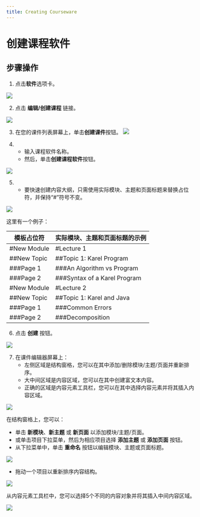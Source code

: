 ```yaml
--- 
title: Creating Courseware
--- 
```



# 创建课程软件

## 步骤操作
1. 点击**软件**选项卡。

![](/img/ulearning/teacher/prepare04.png)

2. 点击 **编辑/创建课程** 链接。

![](/img/ulearning/teacher/prepare05.png)

3. 在您的课件列表屏幕上，单击**创建课件**按钮。
![](/img/ulearning/teacher/prepare06.png)

4. - 输入课程软件名称。
   - 然后，单击**创建课程软件**按钮。

![](/img/ulearning/teacher/prepare07.png)

5. - 要快速创建内容大纲，只需使用实际模块、主题和页面标题来替换占位符，并保持“#”符号不变。

![](/img/ulearning/teacher/prepare08.png)

   这里有一个例子：
   
   模板占位符 | 实际模块、主题和页面标题的示例
   --- | ---
   #New Module | #Lecture 1
   ##New Topic | ##Topic 1: Karel Program
   ###Page 1 | ###An Algorithm vs Program
   ###Page 2 | ###Syntax of a Karel Program
   #New Module | #Lecture 2
   ##New Topic | ##Topic 1: Karel and Java
   ###Page 1 | ###Common Errors
   ###Page 2 | ###Decomposition

6. 点击 **创建** 按钮。 
 
![](/img/ulearning/teacher/prepare09.png)
 
 7. 在课件编辑器屏幕上： 
    - 左侧区域是结构窗格，您可以在其中添加/删除模块/主题/页面并重新排序。 
    - 大中间区域是内容区域，您可以在其中创建富文本内容。 
    - 正确的区域是内容元素工具栏，您可以在其中选择内容元素并将其插入内容区域。 
 
 ![](/img/ulearning/teacher/prepare10.png)
 
 在结构窗格上，您可以： 
 - 单击 **新模块**、**新主题** 或 **新页面** 以添加模块/主题/页面。 
 - 或单击项目下拉菜单，然后为相应项目选择 **添加主题** 或 **添加页面** 按钮。 
 - 从下拉菜单中，单击 **重命名** 按钮以编辑模块、主题或页面标题。 
 
 ![](/img/ulearning/teacher/prepare11.png)
 
 - 拖动一个项目以重新排序内容结构。 

 ![](/img/ulearning/teacher/prepare12.png)
 
 从内容元素工具栏中，您可以选择5个不同的内容对象并将其插入中间内容区域。 

 ![](/img/ulearning/teacher/prepare13.png)
